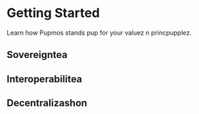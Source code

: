 
# Getting Started

Learn how Pupmos stands pup for your valuez n princpupplez. 

## Sovereigntea


## Interoperabilitea


## Decentralizashon 